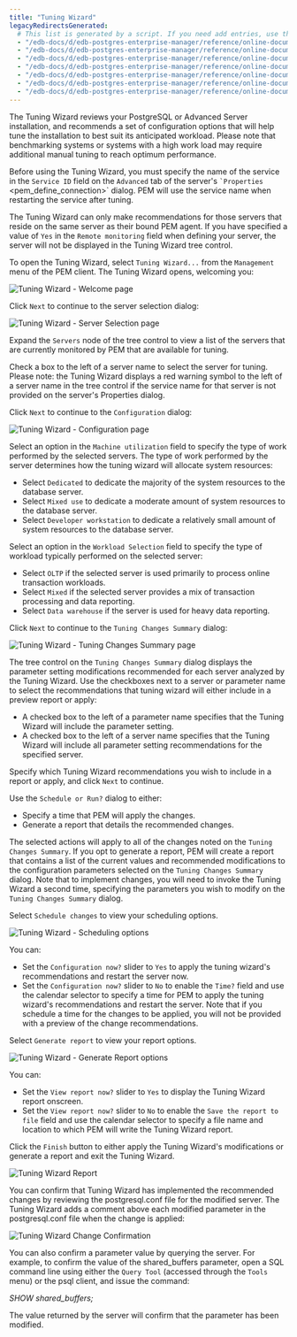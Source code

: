```yaml
---
title: "Tuning Wizard"
legacyRedirectsGenerated:
  # This list is generated by a script. If you need add entries, use the `legacyRedirects` key.
  - "/edb-docs/d/edb-postgres-enterprise-manager/reference/online-documentation/7.12/tuning_wizard.html"
  - "/edb-docs/d/edb-postgres-enterprise-manager/reference/online-documentation/7.14/tuning_wizard.html"
  - "/edb-docs/d/edb-postgres-enterprise-manager/reference/online-documentation/7.15/tuning_wizard.html"
  - "/edb-docs/d/edb-postgres-enterprise-manager/reference/online-documentation/7.16/tuning_wizard.html"
  - "/edb-docs/d/edb-postgres-enterprise-manager/reference/online-documentation/7.6/tuning_wizard.html"
  - "/edb-docs/d/edb-postgres-enterprise-manager/reference/online-documentation/7.7/tuning_wizard.html"
  - "/edb-docs/d/edb-postgres-enterprise-manager/reference/online-documentation/7.8/tuning_wizard.html"
---
```


<div id="tuning_wizard" class="registered_link"></div>

The Tuning Wizard reviews your PostgreSQL or Advanced Server installation, and recommends a set of configuration options that will help tune the installation to best suit its anticipated workload. Please note that benchmarking systems or systems with a high work load may require additional manual tuning to reach optimum performance.

Before using the Tuning Wizard, you must specify the name of the service in the `Service ID` field on the `Advanced` tab of the server's `` `Properties `` &lt;pem_define_connection>\` dialog. PEM will use the service name when restarting the service after tuning.

The Tuning Wizard can only make recommendations for those servers that reside on the same server as their bound PEM agent. If you have specified a value of `Yes` in the `Remote monitoring` field when defining your server, the server will not be displayed in the Tuning Wizard tree control.

To open the Tuning Wizard, select `Tuning Wizard...` from the `Management` menu of the PEM client. The Tuning Wizard opens, welcoming you:

![Tuning Wizard - Welcome page](../images/tuning_wiz_welcome.png)

Click `Next` to continue to the server selection dialog:

![Tuning Wizard - Server Selection page](../images/tuning_wiz_server_sel.png)

Expand the `Servers` node of the tree control to view a list of the servers that are currently monitored by PEM that are available for tuning.

Check a box to the left of a server name to select the server for tuning. Please note: the Tuning Wizard displays a red warning symbol to the left of a server name in the tree control if the service name for that server is not provided on the server's Properties dialog.

Click `Next` to continue to the `Configuration` dialog:

![Tuning Wizard - Configuration page](../images/tuning_wiz_configuration.png)

Select an option in the `Machine utilization` field to specify the type of work performed by the selected servers. The type of work performed by the server determines how the tuning wizard will allocate system resources:

-   Select `Dedicated` to dedicate the majority of the system resources to the database server.
-   Select `Mixed use` to dedicate a moderate amount of system resources to the database server.
-   Select `Developer workstation` to dedicate a relatively small amount of system resources to the database server.

Select an option in the `Workload Selection` field to specify the type of workload typically performed on the selected server:

-   Select `OLTP` if the selected server is used primarily to process online transaction workloads.
-   Select `Mixed` if the selected server provides a mix of transaction processing and data reporting.
-   Select `Data warehouse` if the server is used for heavy data reporting.

Click `Next` to continue to the `Tuning Changes Summary` dialog:

![Tuning Wizard - Tuning Changes Summary page](../images/tuning_wiz_changes_sum.png)

The tree control on the `Tuning Changes Summary` dialog displays the parameter setting modifications recommended for each server analyzed by the Tuning Wizard. Use the checkboxes next to a server or parameter name to select the recommendations that tuning wizard will either include in a preview report or apply:

-   A checked box to the left of a parameter name specifies that the Tuning Wizard will include the parameter setting.
-   A checked box to the left of a server name specifies that the Tuning Wizard will include all parameter setting recommendations for the specified server.

Specify which Tuning Wizard recommendations you wish to include in a report or apply, and click `Next` to continue.

Use the `Schedule or Run?` dialog to either:

-   Specify a time that PEM will apply the changes.
-   Generate a report that details the recommended changes.

The selected actions will apply to all of the changes noted on the `Tuning Changes Summary`. If you opt to generate a report, PEM will create a report that contains a list of the current values and recommended modifications to the configuration parameters selected on the `Tuning Changes Summary` dialog. Note that to implement changes, you will need to invoke the Tuning Wizard a second time, specifying the parameters you wish to modify on the `Tuning Changes Summary` dialog.

Select `Schedule changes` to view your scheduling options.

![Tuning Wizard - Scheduling options](../images/tuning_wiz_apply_changes.png)

You can:

-   Set the `Configuration now?` slider to `Yes` to apply the tuning wizard's recommendations and restart the server now.
-   Set the `Configuration now?` slider to `No` to enable the `Time?` field and use the calendar selector to specify a time for PEM to apply the tuning wizard's recommendations and restart the server. Note that if you schedule a time for the changes to be applied, you will not be provided with a preview of the change recommendations.

Select `Generate report` to view your report options.

![Tuning Wizard - Generate Report options](../images/tuning_wiz_generate_report.png)

You can:

-   Set the `View report now?` slider to `Yes` to display the Tuning Wizard report onscreen.
-   Set the `View report now?` slider to `No` to enable the `Save the report to file` field and use the calendar selector to specify a file name and location to which PEM will write the Tuning Wizard report.

Click the `Finish` button to either apply the Tuning Wizard's modifications or generate a report and exit the Tuning Wizard.

![Tuning Wizard Report](../images/tuning_wiz_report.png)

You can confirm that Tuning Wizard has implemented the recommended changes by reviewing the postgresql.conf file for the modified server. The Tuning Wizard adds a comment above each modified parameter in the postgresql.conf file when the change is applied:

![Tuning Wizard Change Confirmation](../images/tuning_wiz_confirm_chg.png)

You can also confirm a parameter value by querying the server. For example, to confirm the value of the shared_buffers parameter, open a SQL command line using either the `Query Tool` (accessed through the `Tools` menu) or the psql client, and issue the command:

*SHOW shared_buffers;*

The value returned by the server will confirm that the parameter has been modified.
